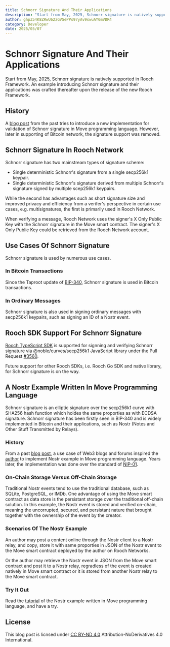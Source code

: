 ```yaml
---
title: Schnorr Signature And Their Applications
description: "Start from May, 2025, Schnorr signature is natively supported in Rooch Framework. An example introducing Schnorr signature and their applications was crafted thereafter upon the release of the new Rooch Framework."
author: ghpZ54K8ZRwU62zGVSePPs97yAv9swuAY0mVDR4
category: Developer
date: 2025/05/07
---
```



<PostHeader />

# Schnorr Signature And Their Applications

Start from May, 2025, Schnorr signature is natively supported in Rooch Framework. An example introducing Schnorr signature and their applications was crafted thereafter upon the release of the new Rooch Framework.

## History

A [blog post](./release-231018.en-US.mdx) from the past tries to introduce a new implementation for validation of Schnorr signature in Move programming language. However, later in supporting of Bitcoin network, the signature support was removed.

## Schnorr Signature In Rooch Network

Schnorr signature has two mainstream types of signature scheme:

- Single deterministic Schnorr's signature from a single secp256k1 keypair.
- Single deterministic Schnorr's signature derived from multiple Schnorr's signature signed by multiple scep256k1 keypairs.

While the second has advantages such as short signature size and improved privacy and efficiency from a verifer's perspective in certain use cases, e.g. multisignatures, the first is primarily used in Rooch Network.

When verifying a message, Rooch Network uses the signer's X Only Public Key with the Schnorr signature in the Move smart contract. The signer's X Only Public Key could be retrieved from the Rooch Network account.

## Use Cases Of Schnorr Signature

Schnorr signature is used by numerous use cases.

### In Bitcoin Transactions

Since the Taproot update of [BIP-340](https://github.com/bitcoin/bips/blob/master/bip-0340.mediawiki), Schnorr signature is used in Bitcoin transactions.

### In Ordinary Messages

Schnorr signature is also used in signing ordinary messages with secp256k1 keypairs, such as signing an ID of a Nostr event.

## Rooch SDK Support For Schnorr Signature

[Rooch TypeScript SDK](https://github.com/rooch-network/rooch/tree/9dddf60639ef37e4f33097f1203cc21e0c86b0ef/sdk/typescript/rooch-sdk) is supported for signning and verifying Schnorr signature via @noble/curves/secp256k1 JavaScript library under the Pull Request [#3560](https://github.com/rooch-network/rooch/pull/3560).

Future support for other Rooch SDKs, i.e. Rooch Go SDK and native library, for Schnorr signature is on the way.

## A Nostr Example Written In Move Programming Language

Schnorr signature is an elliptic signature over the secp256k1 curve with SHA256 hash function which holdes the same proporties as with ECDSA signature. Schnorr signature has been firstly seen in BIP-340 and is widely implemented in Bitcoin and their applications, such as Nostr (Notes and Other Stuff Transmitted by Relays).

### History

From a past [blog post](./release-230717.en-US.mdx), a use case of Web3 blogs and forums inspired the [author](https://github.com/ghpZ54K8ZRwU62zGVSePPs97yAv9swuAY0mVDR4) to implement Nostr example in Move programming language. Years later, the implementation was done over the standard of [NIP-01](https://github.com/nostr-protocol/nips/blob/master/01.md).

### On-Chain Storage Versus Off-Chain Storage

Traditional Nostr events tend to use the traditional database, such as SQLite, PostgreSQL, or IMDb. One advantage of using the Move smart contract as data store is the persistant storage over the traditional off-chain solution. In this example, the Nostr event is stored and verified on-chain, meaning the uncorrupted, secured, and persistant nature that brought together with the ownership of the event by the creator.

### Scenarios Of The Nostr Example

An author may post a content online through the Nostr client to a Nostr relay, and copy, store it with same proporties in JSON of the Nostr event to the Move smart contract deployed by the author on Rooch Networks.

Or the author may retrieve the Nostr event in JSON from the Move smart contract and post it to a Nostr relay, regradless of the event is created natively in Move smart contract or it is stored from another Nostr relay to the Move smart contract.

### Try It Out

Read the [tutorial](https://github.com/rooch-network/rooch/blob/058106578825d2e5122136531f017af04b112b43/examples/nostr/README.md) of the Nostr example written in Move programming language, and have a try.

## License

This blog post is licnsed under [CC BY-ND 4.0](https://creativecommons.org/licenses/by-nd/4.0/legalcode.txt) Attribution-NoDerivatives 4.0 International.
